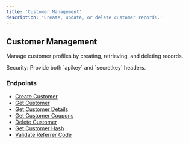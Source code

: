 ```yaml
---
title: 'Customer Management'
description: 'Create, update, or delete customer records.'
---
```


## Customer Management

Manage customer profiles by creating, retrieving, and deleting records.

<Info>
Security: Provide both `apikey` and `secretkey` headers.
</Info>

### Endpoints

- [Create Customer](/api-reference/customers/management/create-customer)
- [Get Customer](/api-reference/customers/management/get-customer)
- [Get Customer Details](/api-reference/customers/management/get-customer-details)
- [Get Customer Coupons](/api-reference/customers/management/get-customer-coupons)
- [Delete Customer](/api-reference/customers/management/delete-customer)
- [Get Customer Hash](/api-reference/customers/management/get-customer-hash)
- [Validate Referrer Code](/api-reference/customers/management/validate-referrer-code)


